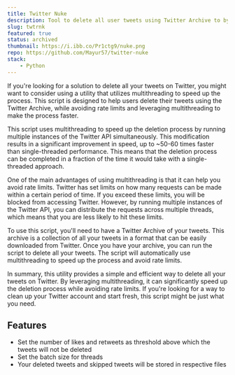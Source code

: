 ```yaml
---
title: Twitter Nuke
description: Tool to delete all user tweets using Twitter Archive to bypass rate limits.
slug: twtrnk
featured: true
status: archived
thumbnail: https://i.ibb.co/Pr1ctg9/nuke.png
repo: https://github.com/Mayur57/twitter-nuke
stack:
    - Python
---
```


If you're looking for a solution to delete all your tweets on Twitter, you might want to consider using a utility that utilizes multithreading to speed up the process. This script is designed to help users delete their tweets using the Twitter Archive, while avoiding rate limits and leveraging multithreading to make the process faster.

This script uses multithreading to speed up the deletion process by running multiple instances of the Twitter API simultaneously. This modification results in a significant improvement in speed, up to ~50-60 times faster than single-threaded performance. This means that the deletion process can be completed in a fraction of the time it would take with a single-threaded approach.

One of the main advantages of using multithreading is that it can help you avoid rate limits. Twitter has set limits on how many requests can be made within a certain period of time. If you exceed these limits, you will be blocked from accessing Twitter. However, by running multiple instances of the Twitter API, you can distribute the requests across multiple threads, which means that you are less likely to hit these limits.

To use this script, you'll need to have a Twitter Archive of your tweets. This archive is a collection of all your tweets in a format that can be easily downloaded from Twitter. Once you have your archive, you can run the script to delete all your tweets. The script will automatically use multithreading to speed up the process and avoid rate limits.

In summary, this utility provides a simple and efficient way to delete all your tweets on Twitter. By leveraging multithreading, it can significantly speed up the deletion process while avoiding rate limits. If you're looking for a way to clean up your Twitter account and start fresh, this script might be just what you need.

## Features

- Set the number of likes and retweets as threshold above which the tweets will not be deleted
- Set the batch size for threads
- Your deleted tweets and skipped tweets will be stored in respective files
